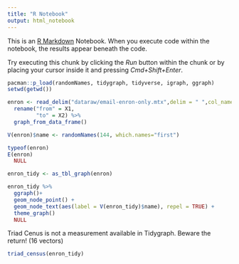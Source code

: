 ```yaml
---
title: "R Notebook"
output: html_notebook
---
```


This is an [R Markdown](http://rmarkdown.rstudio.com) Notebook. When you execute code within the notebook, the results appear beneath the code. 

Try executing this chunk by clicking the *Run* button within the chunk or by placing your cursor inside it and pressing *Cmd+Shift+Enter*. 
```r
pacman::p_load(randomNames, tidygraph, tidyverse, igraph, ggraph)
setwd(getwd())
```

```r
enron <- read_delim("dataraw/email-enron-only.mtx",delim = " ",col_names = F) %>% 
  rename("from" = X1,
         "to" = X2) %>% 
  graph_from_data_frame()

V(enron)$name <- randomNames(144, which.names="first")
```
```r
typeof(enron)
E(enron)
  NULL
```

```r
enron_tidy <- as_tbl_graph(enron)
```


```r
enron_tidy %>% 
  ggraph()+
  geom_node_point() + 
  geom_node_text(aes(label = V(enron_tidy)$name), repel = TRUE) +
  theme_graph()
  NULL
```


Triad Cenus is not a measurement available in Tidygraph. Beware the return! (16 vectors)
```r
triad_census(enron_tidy)
```

